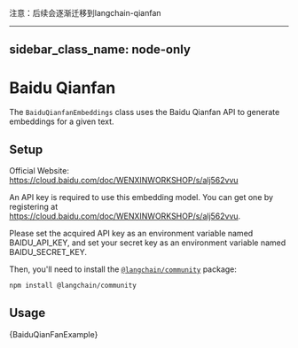 注意：后续会逐渐迁移到langchain-qianfan

---
sidebar_class_name: node-only
---

# Baidu Qianfan

The `BaiduQianfanEmbeddings` class uses the Baidu Qianfan API to generate embeddings for a given text.

## Setup

Official Website: https://cloud.baidu.com/doc/WENXINWORKSHOP/s/alj562vvu

An API key is required to use this embedding model. You can get one by registering at https://cloud.baidu.com/doc/WENXINWORKSHOP/s/alj562vvu.

Please set the acquired API key as an environment variable named BAIDU_API_KEY, and set your secret key as an environment variable named BAIDU_SECRET_KEY.

Then, you'll need to install the [`@langchain/community`](https://www.npmjs.com/package/@langchain/community) package:


<IntegrationInstallTooltip></IntegrationInstallTooltip>

```bash npm2yarn
npm install @langchain/community
```

## Usage


<CodeBlock language="typescript">{BaiduQianFanExample}</CodeBlock>

